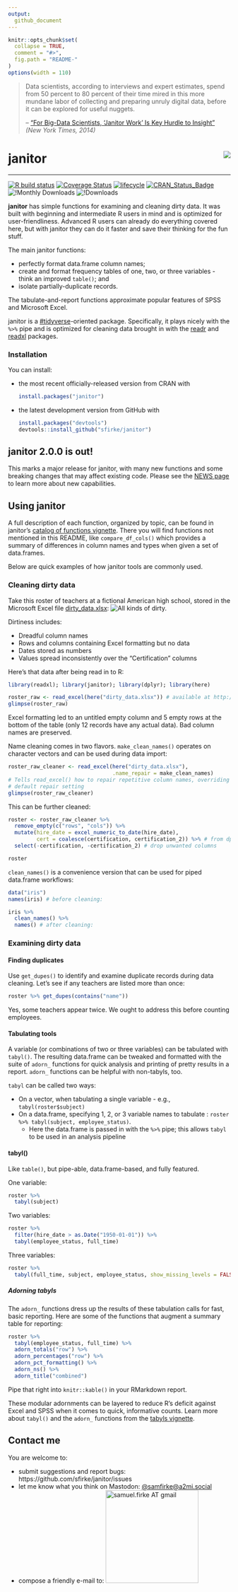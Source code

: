 ```yaml
---
output:
  github_document
---
```


<!-- README.md is generated from README.Rmd. Please edit that file -->

```r
knitr::opts_chunk$set(
  collapse = TRUE, 
  comment = "#>",
  fig.path = "README-"  
)
options(width = 110)
```

> Data scientists, according to interviews and expert estimates, spend from 50 percent to 80 percent of their time mired in this more mundane labor of collecting and preparing unruly digital data, before it can be explored for useful nuggets.
> 
> -- ["For Big-Data Scientists, 'Janitor Work' Is Key Hurdle to Insight"](http://www.nytimes.com/2014/08/18/technology/for-big-data-scientists-hurdle-to-insights-is-janitor-work.html) *(New York Times, 2014)*

# janitor <img src="man/figures/logo_small.png" align="right" />

***********************

<!-- badges: start -->
[![R build status](https://github.com/sfirke/janitor/workflows/R-CMD-check/badge.svg)](https://github.com/sfirke/janitor/actions)
[![Coverage Status](https://img.shields.io/codecov/c/github/sfirke/janitor/master.svg)](https://codecov.io/github/sfirke/janitor?branch=master)
[![lifecycle](https://img.shields.io/badge/lifecycle-stable-brightgreen.svg)](https://www.tidyverse.org/lifecycle/#stable)
[![CRAN_Status_Badge](https://www.r-pkg.org/badges/version-ago/janitor)](https://cran.r-project.org/package=janitor)
![!Monthly Downloads](https://cranlogs.r-pkg.org/badges/janitor)
![!Downloads](https://cranlogs.r-pkg.org/badges/grand-total/janitor)
<!-- badges: end -->

**janitor** has simple functions for examining and cleaning dirty data.  It was built with beginning and intermediate R users in mind and is optimized for user-friendliness. Advanced R users can already do everything covered here, but with janitor they can do it faster and save their thinking for the fun stuff.

The main janitor functions:

* perfectly format data.frame column names;
* create and format frequency tables of one, two, or three variables - think an improved `table()`; and
* isolate partially-duplicate records.

The tabulate-and-report functions approximate popular features of SPSS and Microsoft Excel.

janitor is a [#tidyverse]( https://CRAN.R-project.org/package=tidyverse/vignettes/manifesto.html)-oriented package.  Specifically, it plays nicely with the `%>%` pipe and is optimized for cleaning data brought in with the [readr](https://github.com/tidyverse/readr) and [readxl](https://github.com/tidyverse/readxl) packages.


### Installation

You can install:

* the most recent officially-released version from CRAN with

    ```R
    install.packages("janitor")
    ````

* the latest development version from GitHub with

    ```R
    install.packages("devtools")
    devtools::install_github("sfirke/janitor")
    ```

## janitor 2.0.0 is out!

This marks a major release for janitor, with many new functions and some breaking changes that may affect existing code.  Please see the [NEWS page](http://sfirke.github.io/janitor/news/index.html) to learn more about new capabilities.

## Using janitor

A full description of each function, organized by topic, can be found in janitor's [catalog of functions vignette](http://sfirke.github.io/janitor/articles/janitor.html).  There you will find functions not mentioned in this README, like `compare_df_cols()` which provides a summary of differences in column names and types when given a set of data.frames.

Below are quick examples of how janitor tools are commonly used.    

### Cleaning dirty data

Take this roster of teachers at a fictional American high school, stored in the Microsoft Excel file [dirty_data.xlsx](https://github.com/sfirke/janitor/blob/master/dirty_data.xlsx):
![All kinds of dirty.](man/figures/dirty_data.PNG)

Dirtiness includes:

* Dreadful column names
* Rows and columns containing Excel formatting but no data
* Dates stored as numbers
* Values spread inconsistently over the "Certification" columns

Here's that data after being read in to R:
```r
library(readxl); library(janitor); library(dplyr); library(here)

roster_raw <- read_excel(here("dirty_data.xlsx")) # available at http://github.com/sfirke/janitor
glimpse(roster_raw)
```

Excel formatting led to an untitled empty column and 5 empty rows at the bottom of the table (only 12 records have any actual data).  Bad column names are preserved.

Name cleaning comes in two flavors. `make_clean_names()` operates on character vectors and can be used during data import:
```r
roster_raw_cleaner <- read_excel(here("dirty_data.xlsx"), 
                                 .name_repair = make_clean_names) 
# Tells read_excel() how to repair repetitive column names, overriding the
# default repair setting
glimpse(roster_raw_cleaner)
```

This can be further cleaned:
```r
roster <- roster_raw_cleaner %>%
  remove_empty(c("rows", "cols")) %>%
  mutate(hire_date = excel_numeric_to_date(hire_date),
         cert = coalesce(certification, certification_2)) %>% # from dplyr
  select(-certification, -certification_2) # drop unwanted columns

roster
```

`clean_names()` is a convenience version that can be used for piped data.frame workflows:
```r
data("iris")
names(iris) # before cleaning:

iris %>% 
  clean_names() %>% 
  names() # after cleaning:
```


### Examining dirty data

#### Finding duplicates
Use `get_dupes()` to identify and examine duplicate records during data cleaning.  Let's see if any teachers are listed more than once:
```r
roster %>% get_dupes(contains("name"))
```

Yes, some teachers appear twice.  We ought to address this before counting employees.

#### Tabulating tools
A variable (or combinations of two or three variables) can be tabulated with `tabyl()`.  The resulting data.frame can be tweaked and formatted
with the suite of `adorn_` functions for quick analysis and printing of pretty results in a report.  `adorn_` functions can be helpful with non-tabyls, too.

`tabyl` can be called two ways:

* On a vector, when tabulating a single variable - e.g., `tabyl(roster$subject)`
* On a data.frame, specifying 1, 2, or 3 variable names to tabulate : `roster %>% tabyl(subject, employee_status)`.
    * Here the data.frame is passed in with the `%>%` pipe; this allows `tabyl` to be used in an analysis pipeline

#### tabyl()

Like `table()`, but pipe-able, data.frame-based, and fully featured.

One variable:
```r
roster %>%
  tabyl(subject)
```

Two variables:
```r
roster %>%
  filter(hire_date > as.Date("1950-01-01")) %>%
  tabyl(employee_status, full_time)
```

Three variables:
```r
roster %>%
  tabyl(full_time, subject, employee_status, show_missing_levels = FALSE)
```

##### Adorning tabyls
The `adorn_` functions dress up the results of these tabulation calls for fast, basic reporting.  Here are some of the functions that augment a summary table for reporting:

```r
roster %>%
  tabyl(employee_status, full_time) %>%
  adorn_totals("row") %>%
  adorn_percentages("row") %>%
  adorn_pct_formatting() %>%
  adorn_ns() %>%
  adorn_title("combined")

```

Pipe that right into `knitr::kable()` in your RMarkdown report.

These modular adornments can be layered to reduce R's deficit against Excel and SPSS when it comes to quick, informative counts.  Learn more about `tabyl()` and the `adorn_` functions from the [tabyls vignette](http://sfirke.github.io/janitor/articles/tabyls.html).

## Contact me

You are welcome to:

* submit suggestions and report bugs: https://github.com/sfirke/janitor/issues
* let me know what you think on Mastodon: [&#64;samfirke&#64;a2mi.social](https://a2mi.social/@samfirke)
* compose a friendly e-mail to: <img src = "http://samfirke.com/wp-content/uploads/2016/07/email_address_whitespace_top.png" alt = "samuel.firke AT gmail" width = "210"/>

